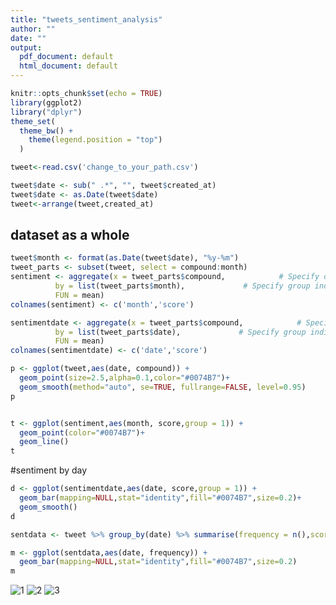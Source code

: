 ```yaml
---
title: "tweets_sentiment_analysis"
author: ""
date: ""
output:
  pdf_document: default
  html_document: default
---
```


```r
knitr::opts_chunk$set(echo = TRUE)
library(ggplot2)
library("dplyr")      
theme_set(
  theme_bw() +
    theme(legend.position = "top")
  )

```


```r
tweet<-read.csv('change_to_your_path.csv')

```

```r
tweet$date <- sub(" .*", "", tweet$created_at)
tweet$date <- as.Date(tweet$date)
tweet<-arrange(tweet,created_at)
```


## dataset as a whole 
```r
tweet$month <- format(as.Date(tweet$date), "%y-%m")
tweet_parts <- subset(tweet, select = compound:month) 
sentiment <- aggregate(x = tweet_parts$compound,            # Specify data column
          by = list(tweet_parts$month),             # Specify group indicator
          FUN = mean)    
colnames(sentiment) <- c('month','score')

sentimentdate <- aggregate(x = tweet_parts$compound,            # Specify data column
          by = list(tweet_parts$date),             # Specify group indicator
          FUN = mean)    
colnames(sentimentdate) <- c('date','score') 

p <- ggplot(tweet,aes(date, compound)) +
  geom_point(size=2.5,alpha=0.1,color="#0074B7")+
  geom_smooth(method="auto", se=TRUE, fullrange=FALSE, level=0.95)
p


t <- ggplot(sentiment,aes(month, score,group = 1)) +
  geom_point(color="#0074B7")+
  geom_line()
t

```


#sentiment by day
```r
d <- ggplot(sentimentdate,aes(date, score,group = 1)) +
  geom_bar(mapping=NULL,stat="identity",fill="#0074B7",size=0.2)+
  geom_smooth()
d

sentdata <- tweet %>% group_by(date) %>% summarise(frequency = n(),score=mean(compound))

m <- ggplot(sentdata,aes(date, frequency)) +
  geom_bar(mapping=NULL,stat="identity",fill="#0074B7",size=0.2)
m
```


![1](https://user-images.githubusercontent.com/85307870/128109171-8ca41ef8-fe5b-4e0e-aebb-0cda3bd746b2.png)
![2](https://user-images.githubusercontent.com/85307870/128109174-1a02bf1b-027b-4ebf-9c32-c2ade7d00919.png)
![3](https://user-images.githubusercontent.com/85307870/128109175-6ec310db-262c-4df1-bb1e-4a86b9a92027.png)
